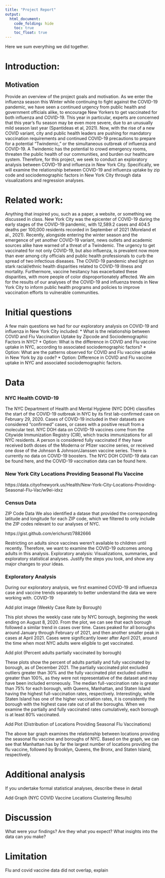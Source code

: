 ```yaml
---
title: "Project Report"
output: 
  html_document:
    code_folding: hide
    toc: true
    toc_float: true
---
```


Here we sum everything we did together. 

# Introduction: 
## Motivation
Provide an overview of the project goals and motivation.
As we enter the influenza season this Winter while continuing to fight against the COVID-19 pandemic, we have seen a continued urgency from public health and government officials alike, to encourage New Yorkers to get vaccinated for both influenza and COVID-19. This year in particular, experts are concerned that this year's flu season may be even more severe, due to an unusually mild season last year (Spantideas et al, 2021). Now, with the rise of a new COVID variant, city and public health leaders are pushing for mandatory vaccination requirements and continued COVID-19 precautions to prepare for a potential “Twindemic,” or the simultaneous outbreak of influenza and COVID-19. A Twindemic has the potential to crowd emergency rooms, threaten the public health of our communities, and burden our healthcare system. Therefore, for this project, we seek to conduct an exploratory analysis between COVID-19 and influenza in New York City.  Specifically, we will examine the relationship between COVID-19 and influenza uptake by zip code and sociodemographic factors in New York City through data visualizations and regression analyses. 
 
# Related work: 
Anything that inspired you, such as a paper, a website, or something we discussed in class.
New York City was the epicenter of  COVID-19 during the early stages of the COVID-19 pandemic, with 12,589.2 cases and 404.5 deaths per 100,000 residents recorded in September of 2021 (Moreland et al., 2021). Recently, alongside entering the winter season and the emergence of yet another COVID-19 variant, news outlets and academic sources alike have warned of a threat of a Twindemic. The urgency to get vaccinated for not only COVID-19, but also influenza, is prevalent now more than ever among city officials and public health professionals to curb the spread of two infectious diseases. The COVID-19 pandemic shed light on stark racial/ethnic health disparities related to COVID-19 illness and mortality. Furthermore, vaccine hesitancy has exacerbated these disparities, with more people of color disproportionately affected. We aim for the results of our analyses of the COVID-19 and influenza trends in New York City to inform public health programs and policies to improve vaccination efforts to vulnerable communities. 
 
# Initial questions
A few main questions we had for our exploratory analysis on COVID-19 and influenza in New York City included: 
* What is the relationship between COVID and Flu Vaccination Uptake by Zipcode and Sociodemographic Factors in NYC?
* Option:  What is the difference in COVID and Flu vaccine uptake in NYC, according to  associated sociodemographic factors?
* Option: What are the patterns observed for COVID and Flu vaccine uptake in New York by zip code?
* Option: Difference in COVID and Flu vaccine uptake in NYC and associated sociodemographic factors.
 
 
# Data

### NYC Health COVID-19 
The NYC Department of Health and Mental Hygiene (NYC DOH) classifies the start of the COVID-19 outbreak in NYC by its first lab-confirmed case on February 29, 2020. Cases of COVID-19 included in their datasets are considered “confirmed” cases, or cases with a positive result from a molecular test. NYC DOH data on COVID-19 vaccines come from the Citywide Immunization Registry (CIR), which tracks immunizations for all NYC residents. A person is considered fully vaccinated if they have received both doses of the Moderna or Pfizer vaccine series, or received one dose of the Johnson & Johnson/Janssen vaccine series. There is currently no data on COVID-19 boosters. The NYC DOH COVID-19 data can be found here, and the COVID-19 vaccination data can be found here. 

### New York City Locations Providing Seasonal Flu Vaccine

https://data.cityofnewyork.us/Health/New-York-City-Locations-Providing-Seasonal-Flu-Vac/w9ei-idxz

### Census Data

ZIP Code Data
We also identified a datase that provided the corresponding latitude and longitude for each ZIP code, which we filtered to only include the ZIP codes relevant to our analyses of NYC.

https://gist.github.com/erichurst/7882666

 
Restricting on adults since vaccines weren’t available to children until recently. Therefore, we want to examine the COVID-19 outcomes among adults in this analysis. 
Exploratory analysis: Visualizations, summaries, and exploratory statistical analyses. Justify the steps you took, and show any major changes to your ideas.
 
### Exploratory Analysis 
During our exploratory analysis, we first examined COVID-19 and influenza case and vaccine trends separately to better understand the data we were working with. 
COVID-19 

Add plot image (Weekly Case Rate by Borough)


This plot shows the weekly case rate by NYC borough, beginning the week ending on August 8, 2020. From the plot, we can see that each borough followed a similar trend in cases over time. Cases peaked for all boroughs around January through February of 2021, and then another smaller peak in cases at April 2021. Cases were significantly lower after April 2021, around the time when most NYC adults were eligible to get vaccinated. 

Add plot (Percent adults partially vaccinated by borough)

These plots show the percent of adults partially and fully vaccinated by borough, as of December 2021. The partially vaccinated plot excluded outliers greater than 30% and the fully vaccinated plot excluded outliers greater than 100%, as they were not representative of the dataset and may have been included erroneously. The median full-vaccination rate is greater than 75% for each borough, with Queens, Manhattan, and Staten Island having the highest full-vaccination rates, respectively. Interestingly, while Staten Island has one of the higher vaccination rates, it is consistently the borough with the highest case rate out of all the boroughs. When we examine the partially and fully vaccinated rates cumulatively, each borough is at least 80% vaccinated. 

Add Plot (Distribution of Locations Providing Seasonal Flu Vaccinations)

The above bar graph examines the relationship between locations providing the seasonal flu vaccine and boroughs of NYC. Based on the graph, we can see that Manhattan has by far the largest number of locations providing the flu vaccine, followed by Brooklyn, Queens, the Bronx, and Staten Island, respectively. 

# Additional analysis
If you undertake formal statistical analyses, describe these in detail
 
 Add Graph (NYC COVID Vaccine Locations Clustering Results)
 
# Discussion
What were your findings? Are they what you expect? What insights into the data can you make?


# Limitation
Flu and covid vaccine data did not overlap, explain
